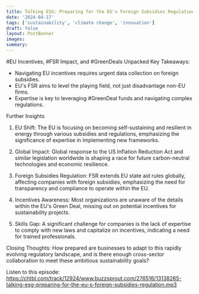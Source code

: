 ```yaml
---
title: Talking ESG: Preparing for the EU's Foreign Subsidies Regulation
date: '2024-04-17'
tags: ['sustainability', 'climate change', 'innovation']
draft: false
layout: PostBanner
images: 
summary: 
---
```

#EU Incentives, #FSR Impact, and #GreenDeals Unpacked
Key Takeaways:
- Navigating EU incentives requires urgent data collection on foreign subsidies.
- EU's FSR aims to level the playing field, not just disadvantage non-EU firms.
- Expertise is key to leveraging #GreenDeal funds and navigating complex regulations.

Further Insights
1. EU Shift:
The EU is focusing on becoming self-sustaining and resilient in energy through various subsidies and regulations, emphasizing the significance of expertise in implementing new frameworks.

2. Global Impact:
Global response to the US Inflation Reduction Act and similar legislation worldwide is shaping a race for future carbon-neutral technologies and economic resilience.

3. Foreign Subsidies Regulation:
FSR extends EU state aid rules globally, affecting companies with foreign subsidies, emphasizing the need for transparency and compliance to operate within the EU.

4. Incentives Awareness:
Most organizations are unaware of the details within the EU's Green Deal, missing out on potential incentives for sustainability projects.

5. Skills Gap:
A significant challenge for companies is the lack of expertise to comply with new laws and capitalize on incentives, indicating a need for trained professionals.

Closing Thoughts:
How prepared are businesses to adapt to this rapidly evolving regulatory landscape, and is there enough cross-sector collaboration to meet these ambitious sustainability goals?

Listen to this episode: https://chtbl.com/track/12924/www.buzzsprout.com/276516/13138265-talking-esg-preparing-for-the-eu-s-foreign-subsidies-regulation.mp3
